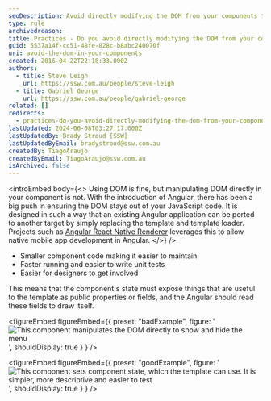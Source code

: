 ```yaml
---
seoDescription: Avoid directly modifying the DOM from your components to maintain clean code, faster performance, and easier testing.
type: rule
archivedreason:
title: Practices - Do you avoid directly modifying the DOM from your components?
guid: 5537a14f-cc51-48fe-828c-b8abc240070f
uri: avoid-the-dom-in-your-components
created: 2016-04-22T22:18:33.000Z
authors:
  - title: Steve Leigh
    url: https://ssw.com.au/people/steve-leigh
  - title: Gabriel George
    url: https://ssw.com.au/people/gabriel-george
related: []
redirects:
  - practices-do-you-avoid-directly-modifying-the-dom-from-your-components
lastUpdated: 2024-06-08T03:27:17.000Z
lastUpdatedBy: Brady Stroud [SSW]
lastUpdatedByEmail: bradystroud@ssw.com.au
createdBy: TiagoAraujo
createdByEmail: TiagoAraujo@ssw.com.au
isArchived: false
---
```


<introEmbed
  body={<>
Using DOM is fine, but manipulating DOM directly in your component is not. With the introduction of Angular, there has been a big push in ensuring the DOM stays out of your JavaScript code. It is designed in such a way that an existing Angular application can be ported to another target by simply replacing the template and template loader. Projects such as [Angular React Native Renderer](https://angular.github.io/react-native-renderer/) leverages this to allow native mobile app development in Angular.
  </>}
/>
* Smaller component code making it easier to maintain
* Faster running and easier to write unit tests
* Easier for designers to get involved

This means that the component's state must expose things that are useful to the template as public properties or fields, and the Angular should read these fields to draw itself.

<figureEmbed figureEmbed={{
  preset: "badExample",
  figure: '![This component manipulates the DOM directly to show and hide the menu](/uploads/rules/avoid-the-dom-in-your-components/dom1.png)',
  shouldDisplay: true
} } />


<figureEmbed figureEmbed={{
  preset: "goodExample",
  figure: '![This component sets component state, which the template can use.  It is simpler, more descriptive and easier to test](/uploads/rules/avoid-the-dom-in-your-components/dom2.png)',
  shouldDisplay: true
} } />

